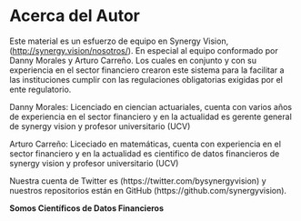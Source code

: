 
# Acerca del Autor {-}

Este material es un esfuerzo de equipo en Synergy Vision, (<http://synergy.vision/nosotros/>). En especial al equipo conformado por Danny Morales y Arturo Carreño. Los cuales en conjunto y con su experiencia en el sector financiero crearon este sistema para la facilitar a las instituciones cumplir con las regulaciones obligatorias exigidas por el ente regulatorio.

Danny Morales: Licenciado en ciencian actuariales, cuenta con varios años de experiencia en el sector financiero y en la actualidad es gerente general de synergy vision y profesor universitario (UCV) 

Arturo Carreño: Liceciado en matemáticas, cuenta con experiencia en el sector financiero y en la actualidad es cientifico de datos financieros de synergy vision y profesor universitario (UCV)

Nuestra cuenta de Twitter es (https://twitter.com/bysynergyvision) y nuestros repositorios están en GitHub (https://github.com/synergyvision).
  		  
 **Somos Científicos de Datos Financieros**
